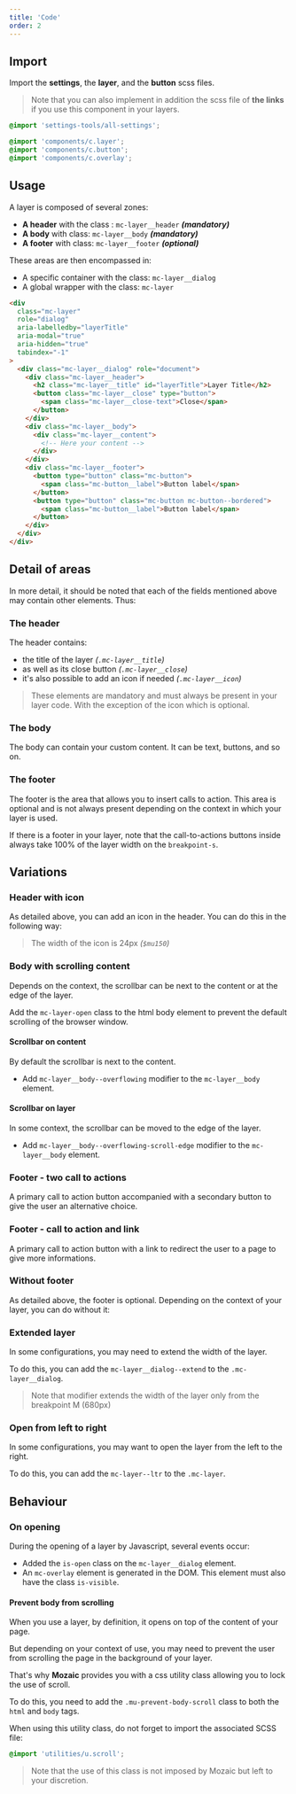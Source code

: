 ```yaml
---
title: 'Code'
order: 2
---
```


## Import

Import the **settings**, the **layer**, and the **button** scss files.

> Note that you can also implement in addition the scss file of **the links** if you use this component in your layers.

```scss
@import 'settings-tools/all-settings';

@import 'components/c.layer';
@import 'components/c.button';
@import 'components/c.overlay';
```

## Usage

A layer is composed of several zones:

- **A header** with the class : `mc-layer__header` **_(mandatory)_**
- **A body** with class: `mc-layer__body` **_(mandatory)_**
- **A footer** with class: `mc-layer__footer` **_(optional)_**

These areas are then encompassed in:

- A specific container with the class: `mc-layer__dialog`
- A global wrapper with the class: `mc-layer`

```html
<div
  class="mc-layer"
  role="dialog"
  aria-labelledby="layerTitle"
  aria-modal="true"
  aria-hidden="true"
  tabindex="-1"
>
  <div class="mc-layer__dialog" role="document">
    <div class="mc-layer__header">
      <h2 class="mc-layer__title" id="layerTitle">Layer Title</h2>
      <button class="mc-layer__close" type="button">
        <span class="mc-layer__close-text">Close</span>
      </button>
    </div>
    <div class="mc-layer__body">
      <div class="mc-layer__content">
        <!-- Here your content -->
      </div>
    </div>
    <div class="mc-layer__footer">
      <button type="button" class="mc-button">
        <span class="mc-button__label">Button label</span>
      </button>
      <button type="button" class="mc-button mc-button--bordered">
        <span class="mc-button__label">Button label</span>
      </button>
    </div>
  </div>
</div>
```

## Detail of areas

In more detail, it should be noted that each of the fields mentioned above may contain other elements. Thus:

### The header

The header contains:

- the title of the layer _(`.mc-layer__title`)_
- as well as its close button _(`.mc-layer__close`)_
- it's also possible to add an icon if needed _(`.mc-layer__icon`)_

> These elements are mandatory and must always be present in your layer code. With the exception of the icon which is optional.

### The body

The body can contain your custom content. It can be text, buttons, and so on.

### The footer

The footer is the area that allows you to insert calls to action. This area is optional and is not always present depending on the context in which your layer is used.

If there is a footer in your layer, note that the call-to-actions buttons inside always take 100% of the layer width on the `breakpoint-s`.

## Variations

### Header with icon

As detailed above, you can add an icon in the header. You can do this in the following way:

<Story id="overlay-layer--default" height="750" />

> The width of the icon is 24px _(`$mu150`)_

### Body with scrolling content

Depends on the context, the scrollbar can be next to the content or at the edge of the layer.

<Highlight type="warning">

Add the `mc-layer-open` class to the html body element to prevent the default scrolling of the browser window.

</Highlight>

#### Scrollbar on content

By default the scrollbar is next to the content.

- Add `mc-layer__body--overflowing` modifier to the `mc-layer__body` element.

<Story id="overlay-layer--with-long-content" height="750" />

#### Scrollbar on layer

In some context, the scrollbar can be moved to the edge of the layer.

- Add `mc-layer__body--overflowing-scroll-edge` modifier to the `mc-layer__body` element.

<Story id="overlay-layer--edge-scrollbar" height="750" />

### Footer - two call to actions

A primary call to action button accompanied with a secondary button to give the user an alternative choice.

### Footer - call to action and link

A primary call to action button with a link to redirect the user to a page to give more informations.

### Without footer

As detailed above, the footer is optional. Depending on the context of your layer, you can do without it:

<Story id="overlay-layer--without-footer" height="750" />

### Extended layer

In some configurations, you may need to extend the width of the layer.

To do this, you can add the `mc-layer__dialog--extend` to the `.mc-layer__dialog`.

> Note that modifier extends the width of the layer only from the breakpoint M (680px)

### Open from left to right

In some configurations, you may want to open the layer from the left to the right.

To do this, you can add the `mc-layer--ltr` to the `.mc-layer`.

<Story id="overlay-layer--position-left" height="750" />

## Behaviour

### On opening

During the opening of a layer by Javascript, several events occur:

- Added the `is-open` class on the `mc-layer__dialog` element.
- An `mc-overlay` element is generated in the DOM. This element must also have the class `is-visible`.

#### Prevent body from scrolling

When you use a layer, by definition, it opens on top of the content of your page.

But depending on your context of use, you may need to prevent the user from scrolling the page in the background of your layer.

That's why **Mozaic** provides you with a css utility class allowing you to lock the use of scroll.

To do this, you need to add the `.mu-prevent-body-scroll` class to both the `html` and `body` tags.

When using this utility class, do not forget to import the associated SCSS file:

```scss
@import 'utilities/u.scroll';
```

> Note that the use of this class is not imposed by Mozaic but left to your discretion.
